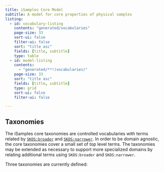 ```yaml
---
title: iSamples Core Model
subtitle: A model for core properties of physical samples
listing:
  - id: vocabulary-listing
    contents: "generated/vocabularies"
    page-size: 33
    sort-ui: false
    filter-ui: false
    sort: "title asc"
    fields: [title, subtitle]
    type: table
  - id: model-listing
    contents: 
      - "generated/**!(vocabularies)"
    page-size: 33
    sort: "title asc"
    fields: [title, subtitle]
    type: grid   
    sort-ui: false
    filter-ui: false

---
```


## Taxonomies

The iSamples core taxonomies are controlled vocabularies with terms related by [`SKOS:broader`](https://www.w3.org/2009/08/skos-reference/skos.html#broader) and [`SKOS:narrower`](https://www.w3.org/2009/08/skos-reference/skos.html#narrower). In order to be domain agnostic, the core taxonomies cover a small set of top level terms. The taxonomies may be extended as necessary to support more specialized domains by relating additional terms using `SKOS:broader` and `SKOS:narrower`.

Three taxonomies are currently defined:

::: {#vocabulary-listing}
:::




